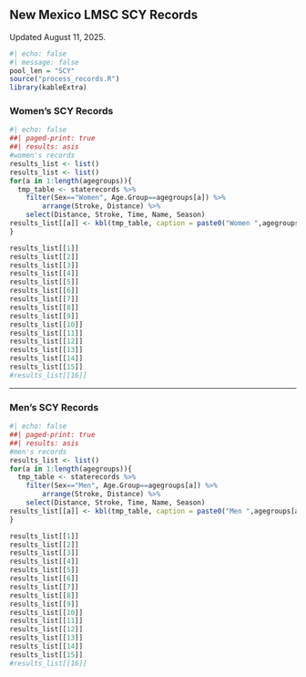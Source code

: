 ## **New Mexico LMSC SCY Records**

Updated August 11, 2025.

```r
#| echo: false
#| message: false
pool_len = "SCY"
source("process_records.R")
library(kableExtra)

```

### **Women's SCY Records**

```r
#| echo: false
##| paged-print: true
##| results: asis
#women's records
results_list <- list()
results_list <- list()
for(a in 1:length(agegroups)){
  tmp_table <- staterecords %>% 
    filter(Sex=="Women", Age.Group==agegroups[a]) %>%
        arrange(Stroke, Distance) %>% 
    select(Distance, Stroke, Time, Name, Season)
results_list[[a]] <- kbl(tmp_table, caption = paste0("Women ",agegroups[a]))
}

results_list[[1]]
results_list[[2]]
results_list[[3]]
results_list[[4]]
results_list[[5]]
results_list[[6]]
results_list[[7]]
results_list[[8]]
results_list[[9]]
results_list[[10]]
results_list[[11]]
results_list[[12]]
results_list[[13]]
results_list[[14]]
results_list[[15]]
#results_list[[16]]
```

------------------------------------------------------------------------

### **Men's SCY Records**

```r
#| echo: false
##| paged-print: true
##| results: asis
#men's records
results_list <- list()
for(a in 1:length(agegroups)){
  tmp_table <- staterecords %>% 
    filter(Sex=="Men", Age.Group==agegroups[a]) %>%
        arrange(Stroke, Distance) %>% 
    select(Distance, Stroke, Time, Name, Season)
results_list[[a]] <- kbl(tmp_table, caption = paste0("Men ",agegroups[a]))
}

results_list[[1]]
results_list[[2]]
results_list[[3]]
results_list[[4]]
results_list[[5]]
results_list[[6]]
results_list[[7]]
results_list[[8]]
results_list[[9]]
results_list[[10]]
results_list[[11]]
results_list[[12]]
results_list[[13]]
results_list[[14]]
results_list[[15]]
#results_list[[16]]
```
